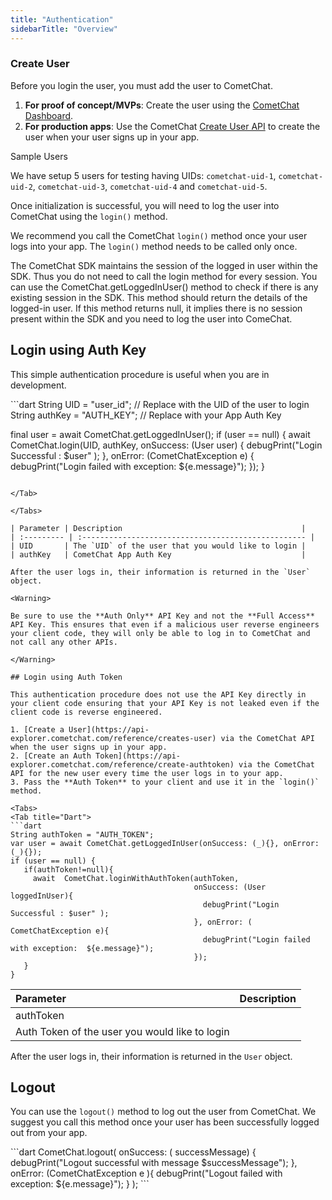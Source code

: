 ```yaml
---
title: "Authentication"
sidebarTitle: "Overview"
---
```




### Create User

Before you login the user, you must add the user to CometChat.

1. **For proof of concept/MVPs**: Create the user using the [CometChat Dashboard](https://app.cometchat.com/).
2. **For production apps**: Use the CometChat [Create User API](https://api-explorer.cometchat.com/reference/creates-user) to create the user when your user signs up in your app.

<Note>
Sample Users

We have setup 5 users for testing having UIDs: `cometchat-uid-1`, `cometchat-uid-2`, `cometchat-uid-3`, `cometchat-uid-4` and `cometchat-uid-5`.

</Note>

Once initialization is successful, you will need to log the user into CometChat using the `login()` method.

We recommend you call the CometChat `login()` method once your user logs into your app. The `login()` method needs to be called only once.

<Warning>

The CometChat SDK maintains the session of the logged in user within the SDK. Thus you do not need to call the login method for every session. You can use the CometChat.getLoggedInUser() method to check if there is any existing session in the SDK. This method should return the details of the logged-in user. If this method returns null, it implies there is no session present within the SDK and you need to log the user into ComeChat.

</Warning>

## Login using Auth Key

This simple authentication procedure is useful when you are in development.

<Tabs>
<Tab title="Dart">
```dart
String UID = "user_id"; // Replace with the UID of the user to login
String authKey = "AUTH_KEY"; // Replace with your App Auth Key

final user = await CometChat.getLoggedInUser();
if (user == null) {
  await CometChat.login(UID, authKey,
		onSuccess: (User user) {
			debugPrint("Login Successful : $user" );
		}, onError: (CometChatException e) {
			debugPrint("Login failed with exception:  ${e.message}");
		});
}
```

</Tab>

</Tabs>

| Parameter | Description                                        |
| :--------- | :-------------------------------------------------- |
| UID       | The `UID` of the user that you would like to login |
| authKey   | CometChat App Auth Key                             |

After the user logs in, their information is returned in the `User` object.

<Warning>

Be sure to use the **Auth Only** API Key and not the **Full Access** API Key. This ensures that even if a malicious user reverse engineers your client code, they will only be able to log in to CometChat and not call any other APIs.

</Warning>

## Login using Auth Token

This authentication procedure does not use the API Key directly in your client code ensuring that your API Key is not leaked even if the client code is reverse engineered.

1. [Create a User](https://api-explorer.cometchat.com/reference/creates-user) via the CometChat API when the user signs up in your app.
2. [Create an Auth Token](https://api-explorer.cometchat.com/reference/create-authtoken) via the CometChat API for the new user every time the user logs in to your app.
3. Pass the **Auth Token** to your client and use it in the `login()` method.

<Tabs>
<Tab title="Dart">
```dart
String authToken = "AUTH_TOKEN";
var user = await CometChat.getLoggedInUser(onSuccess: (_){}, onError: (_){});
if (user == null) {
   if(authToken!=null){
     await  CometChat.loginWithAuthToken(authToken,
                                         onSuccess: (User loggedInUser){
                                           debugPrint("Login Successful : $user" );
                                         }, onError: ( CometChatException e){
                                           debugPrint("Login failed with exception:  ${e.message}");
                                         });
   }
}
```

</Tab>

</Tabs>

| Parameter                                      | Description |
| :---------------------------------------------- | :----------- |
| authToken                                      |             |
| Auth Token of the user you would like to login |             |

After the user logs in, their information is returned in the `User` object.

## Logout

You can use the `logout()` method to log out the user from CometChat. We suggest you call this method once your user has been successfully logged out from your app.

<Tabs>
<Tab title="Dart">
```dart
CometChat.logout( onSuccess: ( successMessage) {
      debugPrint("Logout successful with message $successMessage");
    }, onError: (CometChatException e ){
      debugPrint("Logout failed with exception:  ${e.message}");
        }
    );
```

</Tab>

</Tabs>
